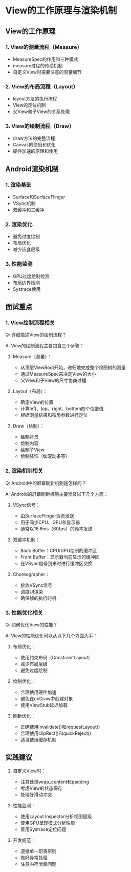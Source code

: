 # View的工作原理与渲染机制

## View的工作原理

### 1. View的测量流程（Measure）

- MeasureSpec的作用和三种模式
- measure过程的传递机制
- 自定义View时需要注意的测量细节

### 2. View的布局流程（Layout）

- layout方法的执行流程
- View的定位机制
- 父View和子View的关系处理

### 3. View的绘制流程（Draw）

- draw方法的完整流程
- Canvas的使用和优化
- 硬件加速的原理和使用

## Android渲染机制

### 1. 渲染基础

- Surface和SurfaceFlinger
- VSync机制
- 双缓冲和三缓冲

### 2. 渲染优化

- 避免过度绘制
- 布局优化
- 减少嵌套层级

### 3. 性能监测

- GPU过度绘制检测
- 布局边界检测
- Systrace使用

## 面试重点

### 1. View绘制流程相关

Q: 详细描述View的绘制流程？

A: View的绘制流程主要包含三个步骤：

1. Measure（测量）：
   - 从顶层ViewRoot开始，递归地完成整个视图树的测量
   - 通过MeasureSpec来决定View的大小
   - 父View和子View的尺寸协商过程

2. Layout（布局）：
   - 确定View的位置
   - 计算left、top、right、bottom四个位置值
   - 根据测量结果和布局参数进行定位

3. Draw（绘制）：
   - 绘制背景
   - 绘制内容
   - 绘制子View
   - 绘制装饰（如滚动条等）

### 2. 渲染机制相关

Q: Android中的屏幕刷新机制是怎样的？

A: Android的屏幕刷新机制主要涉及以下几个方面：

1. VSync信号：
   - 由SurfaceFlinger负责发送
   - 用于同步CPU、GPU和显示器
   - 通常以16.6ms（60fps）的频率发送

2. 双缓冲机制：
   - Back Buffer：CPU/GPU绘制的缓冲区
   - Front Buffer：显示器当前显示的缓冲区
   - 在VSync信号到来时进行缓冲区交换

3. Choreographer：
   - 接收VSync信号
   - 调度UI渲染
   - 确保帧的执行时机

### 3. 性能优化相关

Q: 如何优化View的性能？

A: View的性能优化可以从以下几个方面入手：

1. 布局优化：
   - 使用约束布局（ConstraintLayout）
   - 减少布局层级
   - 避免过度绘制

2. 绘制优化：
   - 合理使用硬件加速
   - 避免在onDraw中创建对象
   - 使用ViewStub延迟加载

3. 刷新优化：
   - 正确使用invalidate()和requestLayout()
   - 合理使用clipRect()和quickReject()
   - 适当使用缓存机制

## 实践建议

1. 自定义View时：
   - 注意处理wrap_content和padding
   - 考虑View的状态保存
   - 处理好滑动冲突

2. 性能监测：
   - 使用Layout Inspector分析视图层级
   - 使用GPU呈现模式分析性能
   - 善用Systrace定位问题

3. 开发规范：
   - 遵循单一职责原则
   - 做好异常处理
   - 注意内存泄漏问题